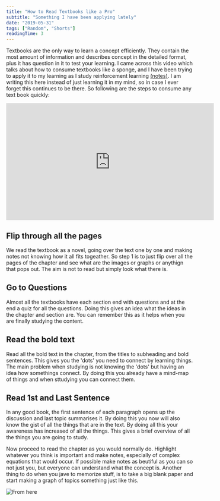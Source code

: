 ```yaml
---
title: "How to Read Textbooks like a Pro"
subtitle: "Something I have been applying lately"
date: "2019-05-31"
tags: ["Random", "Shorts"]
readingTime: 3
---
```


Textbooks are the only way to learn a concept efficiently. They contain the most amount of information and describes concept in the detailed format, plus it has question in it to test your learning. I came across this video which talks about how to consume textbooks like a sponge, and I have been trying to apply it to my learning as I study reinforcement learning [(notes)](./bartosutton/chap2.html). I am writing this here instead of just learning it in my mind, so in case I ever forget this continues to be there. So following are the steps to consume any text book quickly:

<iframe width="560" height="315" src="https://www.youtube-nocookie.com/embed/nqYmmZKY4sA" frameborder="0" allow="accelerometer; autoplay; encrypted-media; gyroscope; picture-in-picture" allowfullscreen></iframe>

## Flip through all the pages

We read the textbook as a novel, going over the text one by one and making notes not knowing how it all fits togeather. So step 1 is to just flip over all the pages of the chapter and see what are the images or graphs or anythign that pops out. The aim is not to read but simply look what there is.

## Go to Questions

Almost all the textbooks have each section end with questions and at the end a quiz for all the questions. Doing this gives an idea what the ideas in the chapter and section are. You can remember this as it helps when you are finally studying the content.

## Read the bold text

Read all the bold text in the chapter, from the titles to subheading and bold sentences. This gives you the 'dots' you need to connect by learning things. The main problem when studying is not knowing the 'dots' but having an idea how somethings connect. By doing this you already have a mind-map of things and when sttudying you can connect them.

## Read 1st and Last Sentence

In any good book, the first sentence of each paragraph opens up the discussion and last topic summarises it. By doing this you now will also know the gist of all the things that are in the text. By doing all this your awareness has increased of all the things. This gives a brief overview of all the things you are going to study.

Now proceed to read the chapter as you would normally do. Highlight whatever you think is important and make notes, especially of complex equations that would occur. If possible make notes as beutiful as you can so not just you, but everyone can understand what the concept is. Another thing to do when you jave to memorize stuff, is to take a big blank paper and start making a graph of topics something just like this.

![From here](https://focus.meisterlabs.com/wp-content/uploads/2016/08/Basic-Mind-Map-Structure.png)
